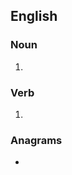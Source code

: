 ==English==

===Noun===
{{head|en|noun form}}

# {{plural of|redraft|lang=en}}

===Verb===
{{head|en|verb form}}

# {{en-third-person singular of|redraft}}

===Anagrams===
* {{anagrams|en|a=adefrrst|drafters}}